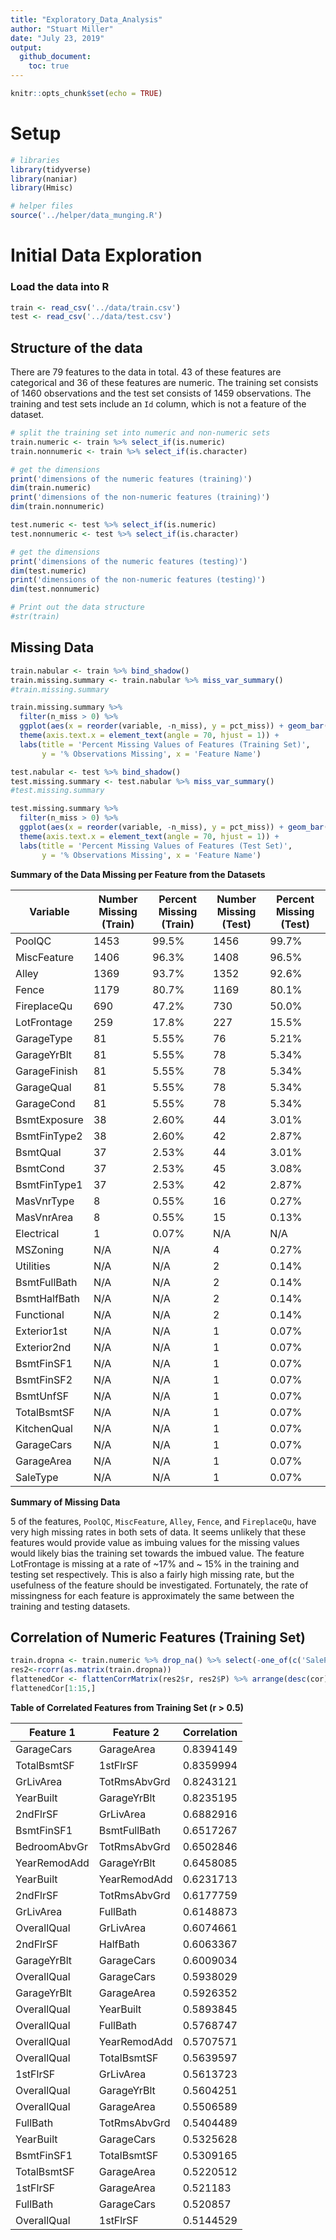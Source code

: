 ```yaml
---
title: "Exploratory_Data_Analysis"
author: "Stuart Miller"
date: "July 23, 2019"
output: 
  github_document:
    toc: true
---
```


```r
knitr::opts_chunk$set(echo = TRUE)
```

# Setup

```r
# libraries
library(tidyverse)
library(naniar)
library(Hmisc)

# helper files
source('../helper/data_munging.R')
```

# Initial Data Exploration

### Load the data into R

```r
train <- read_csv('../data/train.csv')
test <- read_csv('../data/test.csv')
```

## Structure of the data

There are 79 features to the data in total. 43 of these features are categorical and 36 of these features are numeric. The training set
consists of 1460 observations and the test set consists of 1459 observations. The training and test sets include an `Id` column, which is not 
a feature of the dataset.

```r
# split the training set into numeric and non-numeric sets 
train.numeric <- train %>% select_if(is.numeric)
train.nonnumeric <- train %>% select_if(is.character)

# get the dimensions
print('dimensions of the numeric features (training)')
dim(train.numeric)
print('dimensions of the non-numeric features (training)')
dim(train.nonnumeric)

test.numeric <- test %>% select_if(is.numeric)
test.nonnumeric <- test %>% select_if(is.character)

# get the dimensions
print('dimensions of the numeric features (testing)')
dim(test.numeric)
print('dimensions of the non-numeric features (testing)')
dim(test.nonnumeric)

# Print out the data structure
#str(train)
```

## Missing Data

```r
train.nabular <- train %>% bind_shadow()
train.missing.summary <- train.nabular %>% miss_var_summary()
#train.missing.summary

train.missing.summary %>%
  filter(n_miss > 0) %>%
  ggplot(aes(x = reorder(variable, -n_miss), y = pct_miss)) + geom_bar(stat = 'identity') +
  theme(axis.text.x = element_text(angle = 70, hjust = 1)) +
  labs(title = 'Percent Missing Values of Features (Training Set)',
       y = '% Observations Missing', x = 'Feature Name')

test.nabular <- test %>% bind_shadow()
test.missing.summary <- test.nabular %>% miss_var_summary()
#test.missing.summary

test.missing.summary %>%
  filter(n_miss > 0) %>%
  ggplot(aes(x = reorder(variable, -n_miss), y = pct_miss)) + geom_bar(stat = 'identity') +
  theme(axis.text.x = element_text(angle = 70, hjust = 1)) +
  labs(title = 'Percent Missing Values of Features (Test Set)',
       y = '% Observations Missing', x = 'Feature Name')
```

**Summary of the Data Missing per Feature from the Datasets**

|Variable       | Number Missing (Train)| Percent Missing (Train)| Number Missing (Test)| Percent Missing (Test)|
|---------------|-----------------------|------------------------|----------------------|------------------------|
|PoolQC         | 1453                  | 99.5%                  | 1456                 | 99.7%                  |
|MiscFeature    | 1406                  | 96.3%                  | 1408                 | 96.5%                  |
|Alley          | 1369                  | 93.7%                  | 1352                 | 92.6%                  |
|Fence          | 1179                  | 80.7%                  | 1169                 | 80.1%                  |
|FireplaceQu    | 690                   | 47.2%                  | 730                  | 50.0%                  |
|LotFrontage    | 259                   | 17.8%                  | 227                  | 15.5%                  |
|GarageType     | 81                    | 5.55%                  | 76                   | 5.21%                  |
|GarageYrBlt    | 81                    | 5.55%                  | 78                   | 5.34%                  |
|GarageFinish   | 81                    | 5.55%                  | 78                   | 5.34%                  |
|GarageQual     | 81                    | 5.55%                  | 78                   | 5.34%                  |
|GarageCond     | 81                    | 5.55%                  | 78                   | 5.34%                  |
|BsmtExposure   | 38                    | 2.60%                  | 44                   | 3.01%                  |
|BsmtFinType2   | 38                    | 2.60%                  | 42                   | 2.87%                  |
|BsmtQual       | 37                    | 2.53%                  | 44                   | 3.01%                  | 
|BsmtCond       | 37                    | 2.53%                  | 45                   | 3.08%                  |
|BsmtFinType1   | 37                    | 2.53%                  | 42                   | 2.87%                  |
|MasVnrType     | 8                     | 0.55%                  | 16                   | 0.27%                  |
|MasVnrArea     | 8                     | 0.55%                  | 15                   | 0.13%                  |
|Electrical     | 1                     | 0.07%                  | N/A                  | N/A                    |
|MSZoning       | N/A                   | N/A                    | 4                    | 0.27%                  |
|Utilities      | N/A                   | N/A                    | 2                    | 0.14%                  |
|BsmtFullBath   | N/A                   | N/A                    | 2                    | 0.14%                  |
|BsmtHalfBath   | N/A                   | N/A                    | 2                    | 0.14%                  |
|Functional     | N/A                   | N/A                    | 2                    | 0.14%                  |
|Exterior1st    | N/A                   | N/A                    | 1                    | 0.07%                  |
|Exterior2nd    | N/A                   | N/A                    | 1                    | 0.07%                  |
|BsmtFinSF1     | N/A                   | N/A                    | 1                    | 0.07%                  |
|BsmtFinSF2     | N/A                   | N/A                    | 1                    | 0.07%                  |
|BsmtUnfSF      | N/A                   | N/A                    | 1                    | 0.07%                  |
|TotalBsmtSF    | N/A                   | N/A                    | 1                    | 0.07%                  |
|KitchenQual    | N/A                   | N/A                    | 1                    | 0.07%                  |
|GarageCars     | N/A                   | N/A                    | 1                    | 0.07%                  |
|GarageArea     | N/A                   | N/A                    | 1                    | 0.07%                  |
|SaleType       | N/A                   | N/A                    | 1                    | 0.07%                  |

**Summary of Missing Data**

5 of the features, `PoolQC`, `MiscFeature`, `Alley`, `Fence`, and `FireplaceQu`, have very high missing rates in both sets of data. It seems unlikely that these features would provide value as imbuing values for the missing values would likely bias the training set towards the imbued value. The feature LotFrontage is missing at a rate of ~17% and ~ 15% in the training and testing set respectively. This is also a fairly high missing rate, but the usefulness of the feature should be investigated. Fortunately, the rate of missingness for each feature is approximately the same between the training and testing datasets.

## Correlation of Numeric Features (Training Set)

```r
train.dropna <- train.numeric %>% drop_na() %>% select(-one_of(c('SalePrice')))
res2<-rcorr(as.matrix(train.dropna))
flattenedCor <- flattenCorrMatrix(res2$r, res2$P) %>% arrange(desc(cor))
flattenedCor[1:15,]
```

**Table of Correlated Features from Training Set (r > 0.5)**

|	Feature 1	|	Feature 2	|	Correlation	|
|-----------|-----------|-------------|
|	GarageCars	|	GarageArea	|	0.8394149	|
|	TotalBsmtSF	|	1stFlrSF	|	0.8359994	|
|	GrLivArea	|	TotRmsAbvGrd	|	0.8243121	|
|	YearBuilt	|	GarageYrBlt	|	0.8235195	|
|	2ndFlrSF	|	GrLivArea	|	0.6882916	|
|	BsmtFinSF1	|	BsmtFullBath	|	0.6517267	|
|	BedroomAbvGr	|	TotRmsAbvGrd	|	0.6502846	|
|	YearRemodAdd	|	GarageYrBlt	|	0.6458085	|
|	YearBuilt	|	YearRemodAdd	|	0.6231713	|
|	2ndFlrSF	|	TotRmsAbvGrd	|	0.6177759	|
|	GrLivArea	|	FullBath	|	0.6148873	|
|	OverallQual	|	GrLivArea	|	0.6074661	|
|	2ndFlrSF	|	HalfBath	|	0.6063367	|
|	GarageYrBlt	|	GarageCars	|	0.6009034	|
|	OverallQual	|	GarageCars	|	0.5938029	|
|	GarageYrBlt	|	GarageArea	|	0.5926352	|
|	OverallQual	|	YearBuilt	|	0.5893845	|
|	OverallQual	|	FullBath	|	0.5768747	|
|	OverallQual	|	YearRemodAdd	|	0.5707571	|
|	OverallQual	|	TotalBsmtSF	|	0.5639597	|
|	1stFlrSF	|	GrLivArea	|	0.5613723	|
|	OverallQual	|	GarageYrBlt	|	0.5604251	|
|	OverallQual	|	GarageArea	|	0.5506589	|
|	FullBath	|	TotRmsAbvGrd	|	0.5404489	|
|	YearBuilt	|	GarageCars	|	0.5325628	|
|	BsmtFinSF1	|	TotalBsmtSF	|	0.5309165	|
|	TotalBsmtSF	|	GarageArea	|	0.5220512	|
|	1stFlrSF	|	GarageArea	|	0.521183	|
|	FullBath	|	GarageCars	|	0.520857	|
|	OverallQual	|	1stFlrSF	|	0.5144529	|





